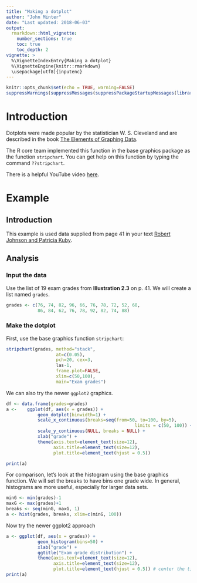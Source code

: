 ```yaml
---
title: "Making a dotplot"
author: "John Minter"
date: "Last updated: 2018-06-03"
output:
  rmarkdown::html_vignette:
    number_sections: true
    toc: true
    toc_depth: 2
vignette: >
  %\VignetteIndexEntry{Making a dotplot}
  %\VignetteEngine{knitr::rmarkdown}
  \usepackage[utf8]{inputenc}
---
```



```r
knitr::opts_chunk$set(echo = TRUE, warning=FALSE)
suppressWarnings(suppressMessages(suppressPackageStartupMessages(library(ggplot2))))
```
# Introduction

Dotplots were made popular by the statistician W. S. Cleveland and are
described in the book [The Elements of Graphing Data](https://www.amazon.com/Elements-Graphing-Data-William-Cleveland/dp/0963488414/).

The R core team implemented this function in the base graphics package as
the function `stripchart`. You can get help on this function by typing
the command `??stripchart`.

There is a helpful YouTube video [here](https://www.youtube.com/watch?v=x9_rrjVxGdY).

# Example

## Introduction

This example is used data supplied from page 41 in your text
[Robert Johnson and Patricia Kuby](https://www.amazon.com/Elementary-Statistics-Available-Titles-Aplia/dp/0538733500/).

## Analysis

### Input the data

Use the list of 19 exam grades from **Illustration 2.3** on p. 41.
We will create a list named `grades`.

```r
grades <- c(76, 74, 82, 96, 66, 76, 78, 72, 52, 68,
			86, 84, 62, 76, 78, 92, 82, 74, 88)
```

### Make the dotplot

First, use the base graphics function `stripchart`:

```r
stripchart(grades, method="stack",
				   at=c(0.05),
				   pch=20, cex=3,
				   las-1,
				   frame.plot=FALSE,
				   xlim=c(50,100),
				   main="Exam grades")
```

We can also try the newer `ggplot2` graphics.

```r

df <- data.frame(grades=grades)
a <-	ggplot(df, aes(x = grades)) +
			geom_dotplot(binwidth=1) +
			scale_x_continuous(breaks=seq(from=50, to=100, by=5),
												 limits = c(50, 100)) +
			scale_y_continuous(NULL, breaks = NULL) +
			xlab("grade") +
			theme(axis.text=element_text(size=12),
				  axis.title=element_text(size=12),
				  plot.title=element_text(hjust = 0.5))

print(a)

```



For comparison, let's look at the histogram using the base graphics
function. We will set the breaks to have bins one grade wide. In
general, histograms are more useful, especially for larger data sets.

```r
minG <- min(grades)-1
maxG <- max(grades)+1
breaks <- seq(minG, maxG, 1)
a <- hist(grades, breaks, xlim=c(minG, 100))
```

Now try the newer ggplot2 approach

```r
a <- ggplot(df, aes(x = grades)) +
			geom_histogram(bins=50) +
			xlab("grade") + 
			ggtitle("Exam grade distribution") +
			theme(axis.text=element_text(size=12),
				  axis.title=element_text(size=12),
				  plot.title=element_text(hjust = 0.5)) # center the title
print(a)

```

